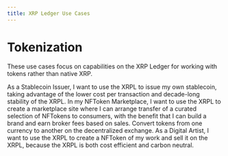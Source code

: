 ```yaml
---
title: XRP Ledger Use Cases
---
```


# Tokenization

These use cases focus on capabilities on the XRP Ledger for working with tokens rather than native XRP.

<XRPLCardDeck cols="1/3">
  <DeckCard title="Stablecoin Issuer" to="stablecoin-issuer.md">
    As a Stablecoin Issuer, I want to use the XRPL to issue my own stablecoin, taking
    advantage of the lower cost per transaction and decade-long stability of the XRPL.
  </DeckCard>
  <DeckCard title="Token Marketplace" to="nftoken-marketplace.md">
    In my NFToken Marketplace, I want to use the XRPL to create a marketplace site where I
    can arrange transfer of a curated selection of NFTokens to consumers, with the benefit
    that I can build a brand and earn broker fees based on sales.
  </DeckCard>
  <DeckCard title="Authorized Minter" to="authorized-minter.md">
    Convert tokens from one currency to another on the decentralized exchange.
  </DeckCard>
  <DeckCard title="Digital Artist" to="digital-artist.md">
    As a Digital Artist, I want to use the XRPL to create a NFToken of my work and sell it
    on the XRPL, because the XRPL is both cost efficient and carbon neutral.
  </DeckCard>
</XRPLCardDeck>

